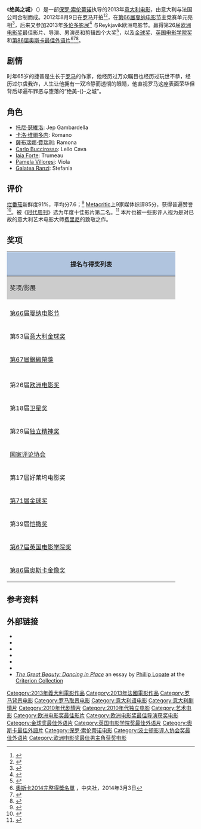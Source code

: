 {{noteTA
|T=zh-hk:羅馬浮世繪; zh-hant:絕美之城; zh-cn:绝美之城;
|1=zh-hk:羅馬浮世繪; zh-hant:絕美之城; zh-cn:绝美之城;}}
{{Infobox film
| name = 绝美之城
| original_name = {{lang|it|'''La grande bellezza'''}}
| cn_name = 绝美之城
| hk_name = 羅馬浮世繪
| image = The Great Beauty poster.jpg
| caption =坎城影展海报
| director = [[保羅·索倫蒂諾|保羅·索倫蒂諾]]
| producer = Nicola Giuliano<br />Francesca Cima<br />Fabio Conversi
| writer = Paolo Sorrentino<br />Umberto Contarello
| starring = 
| music = 
| cinematography = [[Luca_Bigazzi|Luca Bigazzi]]
| editing = Cristiano Travaglioli
| studio = Medusa Film<br />Indigo Film
| distributor = Medusa Film <small>(意大利)</small><br />[[Pathé|Pathé]] <small>(法国)</small>
| released = {{Film date|2013|05|21|ref1=<ref>{{Cite web |url=http://www.mymovies.it/film/2013/lagrandebellezza/ |title=存档副本 |accessdate=2013-11-10 |archive-date=2016-03-04 |archive-url=https://web.archive.org/web/20160304121736/http://www.mymovies.it/film/2013/lagrandebellezza/ |dead-url=yes }}</ref>|df=y}}
| runtime = 142 分钟
| country = 意大利<br />法国
| language = 義大利語
| budget = 920万欧元
| gross  = 2416万美元<ref name="BOM">{{cite web|url=http://www.boxofficemojo.com/movies/intl/?page=&id=_fLAGRANDEBELLEZZA01|title=''LA GRANDE BELLEZZA'' (''THE GREAT BEAUTY'')|publisher=[[Box_Office_Mojo|Box Office Mojo]]|date=1 November 2013|accessdate=2013-11-10|archive-date=2013-11-03|archive-url=https://web.archive.org/web/20131103090906/http://www.boxofficemojo.com/movies/intl/?page=&id=_fLAGRANDEBELLEZZA01|dead-url=no}}</ref><!--BOX OFFICE MOJO HAS NOT ACCOUNTED FOR MANY GROSSES OUTSIDE OF THE UNITED STATES; IT IS NOT INCLUDED FOR THE WORLDWIDE TOTAL ON THE WEBSITE'S MAIN PAGE FOR THE FILM; THIS TOTAL WAS CALCULATED MANUALLY FROM THE "FOREIGN" TAB ON ITS PAGE ON THE SITE--><ref name="comingsoon.it">{{Cite web |url=http://www.comingsoon.it/BoxOffice/Italia/ |title=存档副本 |accessdate=2013-11-10 |archive-date=2013-11-14 |archive-url=https://web.archive.org/web/20131114141930/http://www.comingsoon.it/BoxOffice/Italia/ |dead-url=no }}</ref><ref name="comingsoon.it"/>

}}
《'''绝美之城'''》（{{lang-it|'''La grande bellezza'''}}）是一部[[保罗·索伦蒂诺|保罗·索伦蒂诺]]执导的2013年[[意大利电影|意大利电影]]，由意大利与法国公司合制而成。2012年8月9日在[[罗马|罗马]]开拍<ref>{{Cite web|last=De Marco|first=Camillo|date=18 September 2012|url=http://www.cineuropa.org/nw.aspx?t=newsdetail&l=en&did=233533|title=''La grande bellezza'' by Paolo Sorrentino sold in six countries|work=cineuropa.org|publisher=Cineuropa|accessdate=3 March 2013|archive-date=2013-10-19|archive-url=https://web.archive.org/web/20131019140454/http://www.cineuropa.org/nw.aspx?t=newsdetail&l=en&did=233533|dead-url=no}}</ref><ref>{{Cite web|url=http://screenbase.screendaily.com/films/3016-the-great-beauty-la-grande-bellezza|title=The Great Beauty (La Grande Bellezza)|work=Screenbase|publisher=[[Screen_International|Screen International]]|accessdate=3 March 2013|archive-date=2013-10-17|archive-url=https://web.archive.org/web/20131017205550/http://screenbase.screendaily.com/films/3016-the-great-beauty-la-grande-bellezza|dead-url=no}}</ref>，在[[第66届戛纳电影节|第66届戛纳电影节]]主竞赛单元亮相<ref>{{cite web | url=http://www.festival-cannes.fr/en/archives/inCompetition.html | title=Festival de Cannes. Official Selection 2013: In Competition | work=Cannes | accessdate=2 November 2013 | archive-url=https://web.archive.org/web/20131110201746/http://www.festival-cannes.fr/en/archives//inCompetition.html | archive-date=2013-11-10 | dead-url=yes }}</ref>，后来又参加2013年[[多伦多影展|多伦多影展]]<ref name="TIFF2013">{{cite web |url=http://www.guardian.co.uk/film/2013/jul/23/toronto-film-festival-lineup |title=Toronto film festival 2013: the full line-up |work=[[The_Guardian|The Guardian]] |location=London |accessdate=24 July 2013 |archive-date=2013-07-25 |archive-url=https://web.archive.org/web/20130725010702/http://www.guardian.co.uk/film/2013/jul/23/toronto-film-festival-lineup |dead-url=no }}</ref> 与Reykjavik欧洲电影节。赢得第26届[[欧洲电影奖|欧洲电影奖]]最佳影片、导演、男演员和剪辑四个大奖<ref>{{cite web |url=http://ent.sina.com.cn/m/f/2013-12-09/10474057095.shtml |language= |title=《绝美之城》成“欧洲奥斯卡”大赢家 |publisher=天天新报 |date=2013年12月9日 |accessdate= |archive-date=2013-12-13 |archive-url=https://web.archive.org/web/20131213211431/http://ent.sina.com.cn/m/f/2013-12-09/10474057095.shtml |dead-url=no }}</ref>，以及[[金球奖|金球奖]]、[[英国电影学院奖|英国电影学院奖]]和[[第86届奥斯卡金像奖|第86届奥斯卡]][[奥斯卡最佳外语片|最佳外语片]]<ref>[http://www.cna.com.tw/news/firstnews/201403030007-1.aspx 奧斯卡2014完整得獎名單] {{Wayback|url=http://www.cna.com.tw/news/firstnews/201403030007-1.aspx |date=20140306114358 }}，中央社，2014年3月3日</ref><ref name="Italy">{{cite web |url=http://variety.com/2013/film/news/italy-picks-sorrentinos-beauty-as-its-oscar-contender-1200666669/ |title=Italy Picks Sorrentino's ''Beauty'' As Its Oscar Contender |first=Nick |last=Vivarelli |work=[[Variety_(magazine)|Variety]] |publisher=[[PMC_(company)|Penske Media Corporation]] |date=25 September 2013 |accessdate=2 November 2013 |archive-date=2013-11-07 |archive-url=https://web.archive.org/web/20131107083748/http://variety.com/2013/film/news/italy-picks-sorrentinos-beauty-as-its-oscar-contender-1200666669/ |dead-url=no }}</ref><ref>{{cite web |url=http://ent.sina.com.cn/m/f/hlw/2014-03-03/10514105302.shtml |language= |title=详讯：《绝美之城》获奥斯卡最佳外语片 |publisher=新浪娱乐 |date=2014年3月3日 |accessdate= |archive-date=2014-03-09 |archive-url=https://web.archive.org/web/20140309093209/http://ent.sina.com.cn/m/f/hlw/2014-03-03/10514105302.shtml |dead-url=no }}</ref>。

==剧情==
时年65岁的捷普是生长于[[罗马|罗马]]的作家，他经历过万众瞩目也经历过玩世不恭，经历过尔虞我诈，人生让他拥有一双冷静而透彻的眼睛，他直视罗马这座表面荣华但背后却遍布罪恶与堕落的“绝美-{}-之城”。

==角色==
* [[托尼·瑟維洛|托尼·瑟維洛]]: Jep Gambardella
* [[卡洛·维爾多内|卡洛·维爾多内]]: Romano
* [[薩布瑞娜·費瑞利|薩布瑞娜·費瑞利]]: Ramona
* [[Carlo_Buccirosso|Carlo Buccirosso]]: Lello Cava
* [[Iaia_Forte|Iaia Forte]]: Trumeau
* [[Pamela_Villoresi|Pamela Villoresi]]: Viola
* [[Galatea_Ranzi|Galatea Ranzi]]: Stefania

==评价==
[[烂番茄|烂番茄]]新鲜度91%，平均分7.6；<ref>{{cite web|work=''[[Rotten_Tomatoes|Rotten Tomatoes]]''|publisher=[[华纳兄弟|华纳兄弟]]|title=''The Great Beauty'' (2013)|url=http://www.rottentomatoes.com/m/the_great_beauty/|accessdate=1 November 2013|archive-date=2014-09-15|archive-url=https://archive.is/20140915221320/http://www.rottentomatoes.com/m/the_great_beauty/|dead-url=no}}</ref> [[Metacritic|Metacritic]]上9家媒体综评85分，获得普遍赞誉<ref>{{cite web | work=''[[Metacritic|Metacritic]]'' | publisher=[[CBS_Interactive|CBS Interactive]] | url=http://www.metacritic.com/movie/the-great-beauty | title=''The Great Beauty'' | accessdate=1 November 2013 | archive-date=2014-09-15 | archive-url=https://archive.is/20140915221349/http://www.metacritic.com/movie/the-great-beauty | dead-url=no }}</ref>。被《[[时代周刊|时代周刊]]》选为年度十佳影片第二名。<ref>{{cite web |url=http://hunan.ifeng.com/life/kdy/detail_2013_12/05/1551259_0.shtml |language= |title=《时代周刊》评年度十佳及十烂片 |publisher=豆瓣奥斯卡小站 |date=2013年12月5日 |accessdate= |archive-date=2013年12月16日 |archive-url=https://web.archive.org/web/20131216044450/http://hunan.ifeng.com/life/kdy/detail_2013_12/05/1551259_0.shtml |dead-url=no }}</ref> 本片也被一些影评人视为是对已故的意大利艺术电影大师[[费里尼|费里尼]]的致敬之作。

==奖项==
{| class="wikitable"
|- style="text-align:center;"
! colspan=4 style="background:#B0C4DE;" | 提名与得奖列表
|- style="text-align:center;"
! style="background:#ccc;" width="40%"| 奖项/影展
! style="background:#ccc;" width="30%"| 类别
! style="background:#ccc;" width="25%"| 提名者
! style="background:#ccc;" width="15%"| 结果
|- style="border-top:2px solid gray;"
|-
|rowspan="1"|[[第66届戛纳电影节|第66届戛纳电影节]]
| [[金棕榈奖|金棕榈奖]]
| [[保羅·索倫蒂諾|保羅·索倫蒂諾]] 
| {{Nom}}
|-
|rowspan="5"|第53届[[意大利金球奖|意大利金球奖]]
|-
| 最佳导演
| 保羅·索倫蒂諾
| {{Nom}}
|-
| 最佳男演员
| [[托尼·瑟維洛|托尼·瑟維洛]]
| {{Nom}}
|-
| '''最佳摄影'''
| [[Luca_Bigazzi|Luca Bigazzi]]
| {{won}}
|-
| 最佳音乐
| [[Lele_Marchintelli|Lele Marchintelli]]
| {{Nom}}
|-
|rowspan="9"|[[銀緞帶獎|第67屆銀緞帶獎]]
| 最佳导演
| [[保羅·索倫蒂諾|保羅·索倫蒂諾]] 
|{{nom}}
|-
|最佳制片人
|[[Nicola_Giuliano|Nicola Giuliano]]、[[Francesca_Cima|Francesca Cima]]
|{{nom}}
|-
|最佳剧本
|[[保羅·索倫蒂諾|保羅·索倫蒂諾]]、[[Umberto_Contarello|Umberto Contarello]]
|{{nom}}
|-
|'''最佳男配角'''
|[[卡洛·维爾多内|卡洛·维爾多内]]
|{{won}}
|-
|'''最佳女配角'''
|[[薩布瑞娜·費瑞利|薩布瑞娜·費瑞利]]
|{{won}}
|-
|'''最佳摄影'''
|[[Luca_Bigazzi|Luca Bigazzi]]
|{{won}}
|-
|最佳服装
|[[Daniela_Ciancio|Daniela Ciancio]]
|{{nom}}
|-
|'''最佳音效'''
|[[Emanuele_Cecere|Emanuele Cecere]]
|{{won}}
|-
|最佳配乐
|[[Lele_Marchintelli|Lele Marchintelli]]
|{{nom}}
|-
|rowspan="1"|{{tsl|it|Bari International Film Festival|巴里國際影展}}
| 費里尼傑出電影獎
| [[保羅·索倫蒂諾|保羅·索倫蒂諾]]、[[托尼·瑟維洛|托尼·瑟維洛]]
|{{won}}
|-
|rowspan="5"|第26届[[欧洲电影奖|欧洲电影奖]]
|'''最佳影片'''
|保羅·索倫蒂諾
| {{won}}
|-
|'''最佳导演'''
|保羅·索倫蒂諾
| {{won}}
|-
|'''最佳男演员'''
|托尼·瑟維洛
| {{won}}
|-
|最佳编剧
|保羅·索倫蒂諾、Umberto Contarello
| {{nom}}
|-
|'''最佳剪辑'''
|[[Cristiano_Travaglioli|Cristiano Travaglioli]]
| {{won}}
|-
|rowspan="1"|第18届[[卫星奖|卫星奖]]
|最佳外语片
|保羅·索倫蒂諾
|{{nom}}
|-
|rowspan="1"|第29届[[独立精神奖|独立精神奖]]
|最佳外语片
|保羅·索倫蒂諾
|{{nom}}
|-
|rowspan="1"|[[国家评论协会|国家评论协会]]
|'''最佳外语片'''
|保羅·索倫蒂諾
|{{won}}
|-
|rowspan="5"|第17届好莱坞电影奖
|'''最佳国际电影'''
|保羅·索倫蒂諾
|{{won}}
|-
|'''最佳独立电影''' 
|保羅·索倫蒂諾
|{{won}}
|-
|'''最佳改编剧本'''
|保羅·索倫蒂諾、Umberto Contarello
|{{won}}
|-
|最佳男演员
|托尼·瑟維洛
|{{nom}}
|-
|突破性演出
|托尼·瑟維洛
|{{nom}}
|-
|rowspan="1"|[[第71届金球奖|第71届金球奖]]
|'''最佳外语片'''
|保羅·索倫蒂諾
|{{won}}
|-
|rowspan="1"|第39届[[恺撒奖|恺撒奖]]
|最佳外语片
|保羅·索倫蒂諾
|{{nom}}
|-
|rowspan="1"|[[第67届英国电影学院奖|第67届英国电影学院奖]]
|'''最佳外语片'''
|保羅·索倫蒂諾
|{{won}}
|-
|rowspan=2|[[第86届奥斯卡金像奖|第86届奥斯卡金像奖]]
|'''最佳外语片'''
|保羅·索倫蒂諾
|{{won}}
|-
|}

==参考资料==
{{reflist|2}}

==外部链接==
*{{IMDb title|2358891}}
*{{Rotten Tomatoes|the_great_beauty}}
*{{Mojo title|greatbeauty}}
*{{metacritic film|the-great-beauty}}
*{{Amg movie|581978}}
* {{douban|10760030}}
*[https://www.criterion.com/current/posts/3109-the-great-beauty-dancing-in-place ''The Great Beauty: Dancing in Place''] an essay by [[Phillip_Lopate|Phillip Lopate]] at the [[Criterion_Collection|Criterion Collection]]

{{保羅·索倫蒂諾}}
{{金球奖最佳外语片}}
{{歐洲電影獎最佳影片}}
{{奥斯卡最佳外语片奖 (2001–2020)}}
{{英国电影学院奖最佳外语片}}
{{DEFAULTSORT:La grande bellezza}}
[[Category:2013年義大利電影作品|Category:2013年義大利電影作品]]
[[Category:2013年法國電影作品|Category:2013年法國電影作品]]
[[Category:罗马背景电影|Category:罗马背景电影]]
[[Category:罗马取景电影|Category:罗马取景电影]]
[[Category:意大利语电影|Category:意大利语电影]]
[[Category:意大利剧情片|Category:意大利剧情片]]
[[Category:2010年代剧情片|Category:2010年代剧情片]]
[[Category:2010年代独立电影|Category:2010年代独立电影]]
[[Category:艺术电影|Category:艺术电影]]
[[Category:欧洲电影奖最佳影片|Category:欧洲电影奖最佳影片]]
[[Category:欧洲电影奖最佳导演获奖电影|Category:欧洲电影奖最佳导演获奖电影]]
[[Category:金球奖最佳外语片|Category:金球奖最佳外语片]]
[[Category:英国电影学院奖最佳外语片|Category:英国电影学院奖最佳外语片]]
[[Category:奧斯卡最佳外語片|Category:奧斯卡最佳外語片]]
[[Category:保罗·索伦蒂诺电影|Category:保罗·索伦蒂诺电影]]
[[Category:波士顿影评人协会奖最佳外语片|Category:波士顿影评人协会奖最佳外语片]]
[[Category:欧洲电影奖最佳男主角获奖电影|Category:欧洲电影奖最佳男主角获奖电影]]
